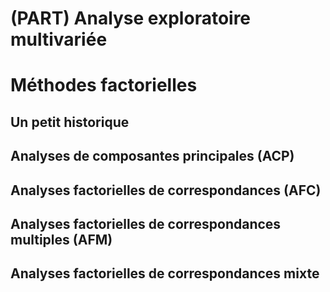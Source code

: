 
# (PART) Analyse exploratoire multivariée {-} 

# Méthodes factorielles {#chap09}

## Un petit historique

## Analyses de composantes principales (ACP)

## Analyses factorielles de correspondances (AFC)

## Analyses factorielles de correspondances multiples (AFM)

## Analyses factorielles de correspondances mixte
